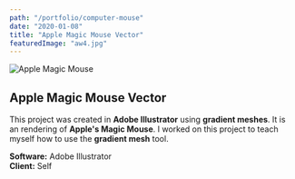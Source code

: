 ```yaml
---
path: "/portfolio/computer-mouse"
date: "2020-01-08"
title: "Apple Magic Mouse Vector"
featuredImage: "aw4.jpg"
---
```


![Apple Magic Mouse](aw4.jpg)

## Apple Magic Mouse Vector

This project was created in **Adobe Illustrator** using **gradient meshes**. It is an rendering of **Apple's Magic Mouse**.
I worked on this project to teach myself how to use the **gradient mesh** tool.

**Software:** Adobe Illustrator  
**Client:** Self
